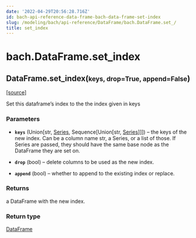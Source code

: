 ```yaml
---
date: '2022-04-29T20:56:28.716Z'
id: bach-api-reference-data-frame-bach-data-frame-set-index
slug: /modeling/bach/api-reference/DataFrame/bach.DataFrame.set_/
title: set_index
---
```


# bach.DataFrame.set_index

<div class="method">

<h2 class="signature-class"><span class="additional-name">DataFrame.</span><span class="name">set_index(</span><small class="parameter-list"><span class="parameter" id="keys">keys</span>, <span class="parameter" id="drop">drop=True</span>, <span class="parameter" id="append">append=False</span></small>)</h2>


&#8203;<span class="view-source">[[source]](https://github.com/objectiv/objectiv-analytics/blob/main/bach/bach/dataframe.py)</span>

<div class="content">

Set this dataframe’s index to the the index given in keys


### Parameters

* **`keys`** (Union[str, [Series](/docs/modeling/bach/api-reference/Series/bach.Series/#bach.Series), Sequence[Union[str, [Series](/docs/modeling/bach/api-reference/Series/bach.Series/#bach.Series)]]]) – the keys of the new index. Can be a column name str, a Series, or a list of those. If
Series are passed, they should have the same base node as the DataFrame they are set on.

* **`drop`** (bool) – delete columns to be used as the new index.

* **`append`** (bool) – whether to append to the existing index or replace.



### Returns

a DataFrame with the new index.



### Return type

[DataFrame](/docs/modeling/bach/api-reference/DataFrame/bach.DataFrame/#bach.DataFrame)



</div>

</div>
